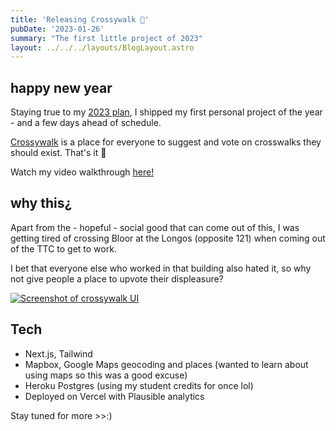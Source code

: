 ```yaml
---
title: 'Releasing Crossywalk 🚸'
pubDate: '2023-01-26'
summary: "The first little project of 2023"
layout: ../../../layouts/BlogLayout.astro
---
```


## happy new year

Staying true to my <a class="hover:text-indigo-800 dark:hover:text-yellow-200 no-underline" href="/blog/hello">2023 plan</a>, I shipped my first personal project of the year - and a few days ahead of schedule.

<a class="hover:text-indigo-800 dark:hover:text-yellow-200" href="https://crossywalk.com" target="_blank">Crossywalk</a> is a place for everyone to suggest and vote on crosswalks they should exist. That's it 🤷

Watch my video walkthrough <a class="hover:text-indigo-800 dark:hover:text-yellow-200" href="https://youtu.be/5jnd4w65lWs" target="_blank">here!</a>

## why this¿

Apart from the - hopeful - social good that can come out of this, I was getting tired of crossing Bloor at the Longos (opposite 121) when coming out of the TTC to get to work. 

I bet that everyone else who worked in that building also hated it, so why not give people a place to upvote their displeasure?

<a href="https://crossywalk.com" target="_blank" rel="hudsonyuen.com">
    <Image
    src={import('./crossywalk-screenshot.png')}
    alt="Screenshot of crossywalk UI"
    />
</a>

## Tech
- Next.js, Tailwind
- Mapbox, Google Maps geocoding and places (wanted to learn about using maps so this was a good excuse)
- Heroku Postgres (using my student credits for once lol)
- Deployed on Vercel with Plausible analytics

Stay tuned for more >>:)